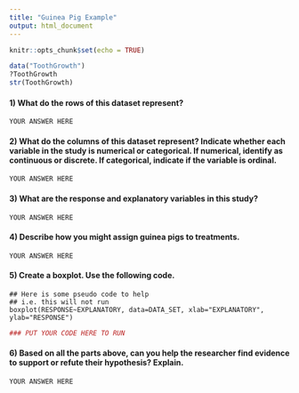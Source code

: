 ```yaml
---
title: "Guinea Pig Example"
output: html_document
---
```


```r
knitr::opts_chunk$set(echo = TRUE)
```


```r
data("ToothGrowth")
?ToothGrowth
str(ToothGrowth)
```

#### 1) What do the rows of this dataset represent?

```{}
YOUR ANSWER HERE
```


#### 2) What do the columns of this dataset represent? Indicate whether each variable in the study is numerical or categorical. If numerical, identify as continuous or discrete. If categorical, indicate if the variable is ordinal.

```{}
YOUR ANSWER HERE
```


#### 3) What are the response and explanatory variables in this study?

```{}
YOUR ANSWER HERE
```



#### 4) Describe how you might assign guinea pigs to treatments.

```{}
YOUR ANSWER HERE
```


#### 5) Create a boxplot. Use the following code.

```{}
## Here is some pseudo code to help
## i.e. this will not run
boxplot(RESPONSE~EXPLANATORY, data=DATA_SET, xlab="EXPLANATORY",
ylab="RESPONSE")
```

```r
### PUT YOUR CODE HERE TO RUN

```


#### 6) Based on all the parts above, can you help the researcher find evidence to support or refute their hypothesis? Explain.

```{}
YOUR ANSWER HERE
```

